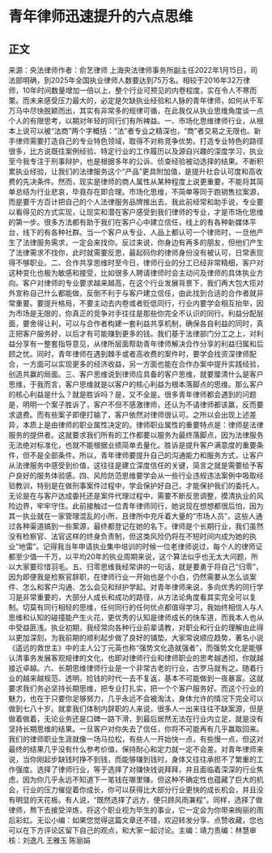 # 青年律师迅速提升的六点思维
## 正文
来源：央法律师作者：俞艺律师 上海央法律师事务所副主任2022年1月15日，司法部明确，到2025年全国执业律师人数要达到75万名。相较于2016年32万律师，10年时间数量增加一倍以上，整个行业可预见的内卷程度，实在令人不寒而栗。而未来感受压力最大的，必定是欠缺执业经验和人脉的青年律师，如何从千军万马中尽快脱颖而出，其实有非常多的规律可循，在此我仅从执业思维角度谈一点个人的有限思考，以期对年轻的同行们有所裨益。一、市场化思维律师行业，从根本上说可以被“法商”两个字概括：“法”者专业之精深也，“商”者交易之无限也。新手律师需要打造自己的专业特色领域，取得不对称竞争优势。打造专业特色的路径很多，比方说既往案例经验、特定行业的工作履历以及源自兴趣的深度学习，执业至今我专注于刑事辩护，也是根据多年的公诉、侦查经验被动选择的结果。不断积累执业经验，让我们的法律服务这个“产品”更具附加值，是提升社会认可度和高收费的先决条件。然而，现实是律师的商人属性从某种程度上说更重要，不能将其简单总结为行业悲哀，毕竟存在即合理。市场化思维，不简单等同于跑销售拉案源，而是要千方百计把自己的个人法律服务品牌推出去。我此前经常和助手说，专业要以看得见的方式实现，让现实和潜在客户感受到我们律师的专业，才是市场化思维的第一步。很多方法都有助于我们在客户心中建立信任，线上的有各种新媒体平台，线下的有各种社群。当一个客户从专业、人品上都认可一个律师时，一旦他产生了法律服务需求，一定会来找你。反过来说，你身边有再多的朋友，但他们产生了法律需求不找你，此时就需要反思，最起码你的律师身份没有被认可，日常表现得不够职业。二、合作共享思维时至今日，律师行业的分工已经非常精细，客户对这种变化也极为敏感和接受，比如很多人聘请律师时会主动问及律师的具体执业方向。客户对律师的专业要求越来越高，在这个行业发展背景下，我们再大包大揽对外宣称自己什么都能做，反倒不利于与客户建立信任，由此找到合适的合作者就非常重要。要提升格局，不要主动去内卷或者贬低同行，行业内要学会相互抬举，因为市场是无限的，你真正的竞争对手往往是那些你完全不认识的同行。利益分配层面，要舍得让利，可以与合作者构建一套利益共享机制，确保各自利益的同时，真正把客户服务好，以后才有可能赚到更多的钱。我们基于法律部门分工之上，对利益分享有一整套指导意见，从律所层面帮助青年律师解决合作分享的利益归属和后顾之忧。同时，青年律师在遇到棘手或者高收费的案件时，要学会找资深律师配合，一方面可以实现更多的经济收益，另一方面也能在合作办案中提升实践经验，创造共赢的局面。三、客户思维说到律师应具备的客户思维，就要厘清什么是客户思维，于我而言，客户思维就是以客户的核心利益为根本落脚点的思维。那么客户的核心利益是什么？就是胜诉吗？是，又不全是。很多青年律师都会遇到的问题是，明明一个案子胜诉了，客户不但不感激律师，还认为不请律师都该赢，反而要求退费。而有些案子即便打输了，客户依然对律师很认可。之所以会出现上述差异，本质上是由律师的职业属性决定的。律师职业属性的重要特点是：律师是法律服务的提供者。这就要求我们所有的工作都要以服务为最终落脚点，因为法律服务无法绝对标准化，也就不能根据业绩简单去量化。胜诉是提升客户满意度的重要条件，但不是全部条件。所以，青年律师要提升自己的沟通能力和服务方式，让客户从法律服务中感受到价值，这往往是建立深度信任的关键，简言之就是需要给予客户良好的服务体验感。四、风险防范思维要学会从一些行业违规违法案例中吸取经验教训，特别是在做刑事案件过程中，学会保护好自己，才能保护我们的委托人。无论是在与客户达成委托还是案件代理过程中，需要不断反思调整，摸清执业的风险边界，牢牢守住。此前接触过一位青年律师同行，她说现在想想都很后怕，因为其一执业就在一家管理混乱的小所，且律所中充斥着大量的“市场人员”，这些人通过各种渠道搞到一些案源，最终都登记在她的名下。律师是个长期行业，我们虽然没有检察官、法官这样的终身负责制，但这类风险仍将在不短时间内成为她的执业“地雷”。记得我当年申请执业集中培训的时候一位老律师说过，每个人的律师证都至少值一千万，以平均20年的执业周期来说，这个算法似乎也无太大问题，所以大家要珍惜羽毛。五、归零思维我经常讲的一句话，就是要勇于将自己“归零”，因为即便我是检察官辞职，在律师行业一开始也是个小白，仍然需要从怎么谈案件、怎么和客户沟通、怎么会见和辩护学起。对青年律师来说，多向优秀的同行学习是非常重要的，大部分人成长和成功的路径，从方法论角度看其实完全可以复制。切莫有同行相轻的思维，任何同行的任何优点都值得学习，我始终相信人与人思维和认知的碰撞能产生火花，更优秀的认知是律师成长的快车道，而我本人也从中受益匪浅。执业初期，我经常向各种行业前辈请教，对职业和行业的理解由此得以更加深刻，为我前期的顺利起步做了良好的铺垫。大家常说顺应趋势，著名小说《遥远的救世主》中的主人公丁元英也称“强势文化造就强者”，而强势文化是能够认清事务发展客观规律的文化，也即对律师行业和律师职业的思考越透彻，你就越接近卓越。六、长期思维律师行业是一个非常古老的行业，古罗马就有之。随着行业的越来越规范、透明，捡钱的时代一去不复返，基本不可能做到一夜暴富。这就要求我们务必坚持长期思维，把专业打扎实，把一个个客户服务好。而这个行业的魅力，也在于只要你足够努力，几乎永远不会被淘汰，身体允许的情况下完全可以做到七八十岁。就拿我们体制内辞职的人来说，很多人一出来往往不缺案源，但是做着做着，无论业务还是口碑一路下滑，到最后居然无法在行业内立足，就是没有坚持长期思维的结果。一旦客户对你失去了信任，你将不可能再有几乎赢取回来。我们的律师职业生涯就像一场马拉松，有些人一开始快一点，有些慢一点，但这对最终的结果几乎没有什么参考价值，保持耐心和定力就一定不会差。对青年律师来说，当你刚起步缺钱时挣不到钱，而能够赚到钱时，身体又往往承担不了繁重的工作强度。选择了律师行业，等于选择了对赚快钱说拜拜，并且面临着深深的行业焦虑，因为你几乎永远不知道下一笔钱在哪里赚。但这种不确定性也蕴藏了巨大的机会，行业的压力催促着你成长，你可以获得比大部分行业更快的成长机会，并且没有明显的天花板。有人说，“既然选择了远方，便只顾风雨兼程”。同样，选择了做律师，熬下去接受淬炼，将这个职业视为毕生的事业，它一定会为你带来绚丽的雨后彩虹。无讼小编：如果您觉得这篇文章还不错，欢迎转发分享、点赞收藏，您也可以在下方评论区留下自己的观点，和大家一起讨论。主编：靖力责编：林慧审核：刘逸凡 王雅玉 陈丽娟 